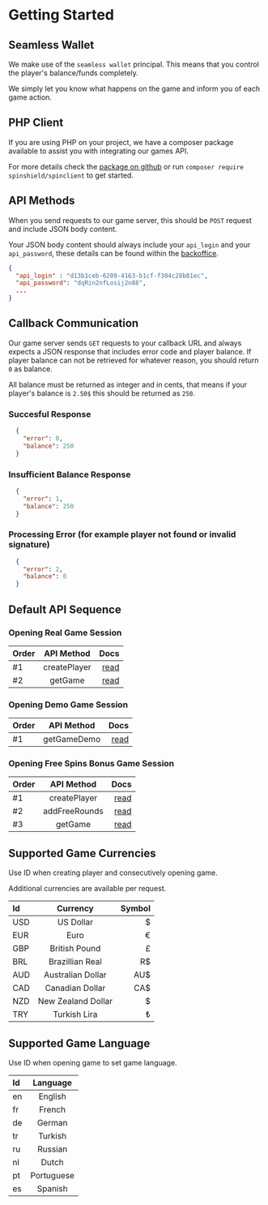 #  Getting Started

## Seamless Wallet
We make use of the `seamless wallet` principal. This means that you control the player's balance/funds completely. 

We simply let you know what happens on the game and inform you of each game action.

## PHP Client
If you are using PHP on your project, we have a composer package available to assist you with integrating our games API.

For more details check the [package on github](https://github.com/spinshield/spinclient) or run `composer require spinshield/spinclient` to get started.

## API Methods
When you send requests to our game server, this should be `POST` request and include JSON body content.

Your JSON body content should always include your `api_login` and your `api_password`, these details can be found within the [backoffice](/2-backoffice).

```json
{
  "api_login" : "d13b1ceb-6209-4163-b1cf-f304c28b81ec",
  "api_password": "dqRin2nfLosij2n88",
  ...
}
```

## Callback Communication
Our game server sends `GET` requests to your callback URL and always expects a JSON response that includes error code and player balance. If player balance can not be retrieved for whatever reason, you should return `0` as balance.

All balance must be returned as integer and in cents, that means if your player's balance is `2.50$` this should be returned as `250`.

### Succesful Response
```json
  {
    "error": 0,
    "balance": 250
  }
```

### Insufficient Balance Response
```json
  {
    "error": 1,
    "balance": 250
  }
```

### Processing Error (for example player not found or invalid signature)
```json
  {
    "error": 2,
    "balance": 0
  }
```

## Default API Sequence
### Opening Real Game Session
| Order        | API Method |   Docs |
| :------------ | :---------: | ----------: |
| #1        |    createPlayer    | [read](/api-methods/create-player) |
| #2        |    getGame    | [read](/api-methods/get-game) |

### Opening Demo Game Session
| Order        | API Method |   Docs |
| :------------ | :---------: | ----------: |
| #1        |    getGameDemo    | [read](/api-methods/get-game-demo) |

### Opening Free Spins Bonus Game Session
| Order        | API Method |   Docs |
| :------------ | :---------: | ----------: |
| #1        |    createPlayer    | [read](/api-methods/create-player) |
| #2        |    addFreeRounds    | [read](/api-methods/add-freerounds) |
| #3        |    getGame    | [read](/api-methods/get-game) |


## Supported Game Currencies
Use ID when creating player and consecutively opening game.

Additional currencies are available per request.

| Id        | Currency | Symbol |
| :------------ | :---------: | ----------: |
| USD        |    US Dollar    | $ |
| EUR        |    Euro    | € |
| GBP        |    British Pound    | £ |
| BRL        |    Brazillian Real  | R$ |
| AUD        |    Australian Dollar   | AU$ |
| CAD        |    Canadian Dollar   | CA$ |
| NZD        |    New Zealand Dollar   | $ |
| TRY        |    Turkish Lira   | ₺ |


## Supported Game Language
Use ID when opening game to set game language.

| Id        | Language |
| :------------ | :---------: | 
| en        |    English    |
| fr        |    French    |
| de        |    German    |
| tr        |    Turkish    |
| ru        |    Russian    |
| nl        |    Dutch    |
| pt        |    Portuguese    |
| es        |    Spanish    |

